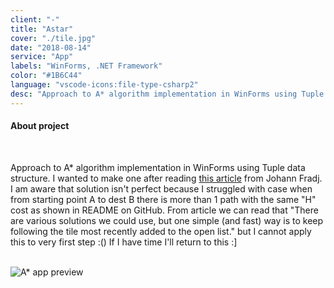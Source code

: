```yaml
---
client: "-"
title: "Astar"
cover: "./tile.jpg"
date: "2018-08-14"
service: "App"
labels: "WinForms, .NET Framework"
color: "#1B6C44"
language: "vscode-icons:file-type-csharp2"
desc: "Approach to A* algorithm implementation in WinForms using Tuple data structure. I wanted to make one after reading article from Johann Fradj. Solution isn't perfect because I struggled with case when from starting point A to dest B there is more than 1 path with the same \"H\" cost as shown in README on GitHub. From article we can read that \"There are various solutions we could use, but one simple (and fast) way is to keep following the tile most recently added to the open list.\" but I cannot apply this to very first step :() If I have time I'll return to this :]"
---
```



<h4>About project</h4>

<br/>

<p class="text-justify">
  Approach to A* algorithm implementation in WinForms using Tuple data structure. I wanted to make one after reading  <a href="https://www.raywenderlich.com/3016-introduction-to-a-pathfinding" target="_blank">this article</a> from Johann Fradj. I am aware that solution isn't perfect because I struggled with case when from starting point A to dest B there is more than 1 path with the same "H" cost as shown in README on GitHub. From article we can read that "There are various solutions we could use, but one simple (and fast) way is to keep following the tile most recently added to the open list." but I cannot apply this to very first step :() If I have time I'll return to this :]
</p>

<br/>

<div class="darkenable-img">
  <img src="./preview.PNG" alt="A* app preview" />
</div>

<Arrow/>

<GitHubButton url="https://github.com/trolit/Inne/tree/master/Algorytm%20A_star#o-algorytmie-a"/>